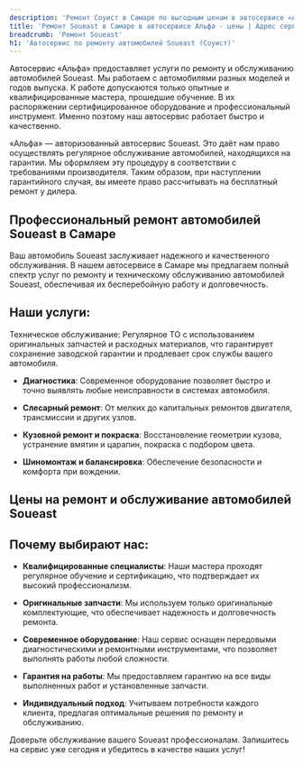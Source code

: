 ```yaml
---
description: 'Ремонт Соуист в Самаре по выгодным ценам в автосервисе «Альфа». Приглашаем всех владельцев Soueast на техническое обслуживание!'
title: 'Ремонт Soueast в Самаре в автосервисе Альфа - цены | Адрес сервиса Соуист'
breadcrumb: 'Ремонт Soueast'
h1: 'Автосервис по ремонту автомобилей Soueast (Соуист)'
---
```


<p>
	 Автосервис «Альфа» предоставляет услуги по ремонту и обслуживанию автомобилей Soueast. Мы работаем с автомобилями разных моделей и годов выпуска. К работе допускаются только опытные и квалифицированные мастера, прошедшие обучение. В их распоряжении сертифицированное оборудование и профессиональный инструмент. Именно поэтому наш автосервис работает быстро и качественно.
</p>
<p>
	 «Альфа» — авторизованный автосервис Soueast. Это даёт нам право осуществлять регулярное обслуживание автомобилей, находящихся на гарантии. Мы оформляем эту процедуру в соответствии с требованиями производителя. Таким образом, при наступлении гарантийного случая, вы имеете право рассчитывать на бесплатный ремонт у дилера.
</p>

<h2 class="mt-12 lg:mt-20">Профессиональный ремонт автомобилей Soueast в Самаре</h2>

Ваш автомобиль Soueast заслуживает надежного и качественного обслуживания. В нашем автосервисе в Самаре мы предлагаем полный спектр услуг по ремонту и техническому обслуживанию автомобилей Soueast, обеспечивая их бесперебойную работу и долговечность.

<h2 class="mt-12 lg:mt-20">Наши услуги:</h2>

Техническое обслуживание: Регулярное ТО с использованием оригинальных запчастей и расходных материалов, что гарантирует сохранение заводской гарантии и продлевает срок службы вашего автомобиля.

+ **Диагностика**: Современное оборудование позволяет быстро и точно выявлять любые неисправности в системах автомобиля.

+ **Слесарный ремонт**: От мелких до капитальных ремонтов двигателя, трансмиссии и других узлов.

+ **Кузовной ремонт и покраска**: Восстановление геометрии кузова, устранение вмятин и царапин, покраска с подбором цвета.

+ **Шиномонтаж и балансировка**: Обеспечение безопасности и комфорта при вождении.

<h2 class="mt-12 lg:mt-20">Цены на ремонт и обслуживание автомобилей Soueast</h2>

<Table data={priceData} popupText="Онлайн запись. <br />" tableLoyoutFixed={true} />

<h2 class="mt-12 lg:mt-20">Почему выбирают нас:</h2>

+ **Квалифицированные специалисты**: Наши мастера проходят регулярное обучение и сертификацию, что подтверждает их высокий профессионализм.

+ **Оригинальные запчасти**: Мы используем только оригинальные комплектующие, что обеспечивает надежность и долговечность ремонта.

+ **Современное оборудование**: Наш сервис оснащен передовыми диагностическими и ремонтными инструментами, что позволяет выполнять работы любой сложности.

+ **Гарантия на работы**: Мы предоставляем гарантию на все виды выполненных работ и установленные запчасти.

+ **Индивидуальный подход**: Учитываем потребности каждого клиента, предлагая оптимальные решения по ремонту и обслуживанию.

Доверьте обслуживание вашего Soueast профессионалам. Запишитесь на сервис уже сегодня и убедитесь в качестве наших услуг!

